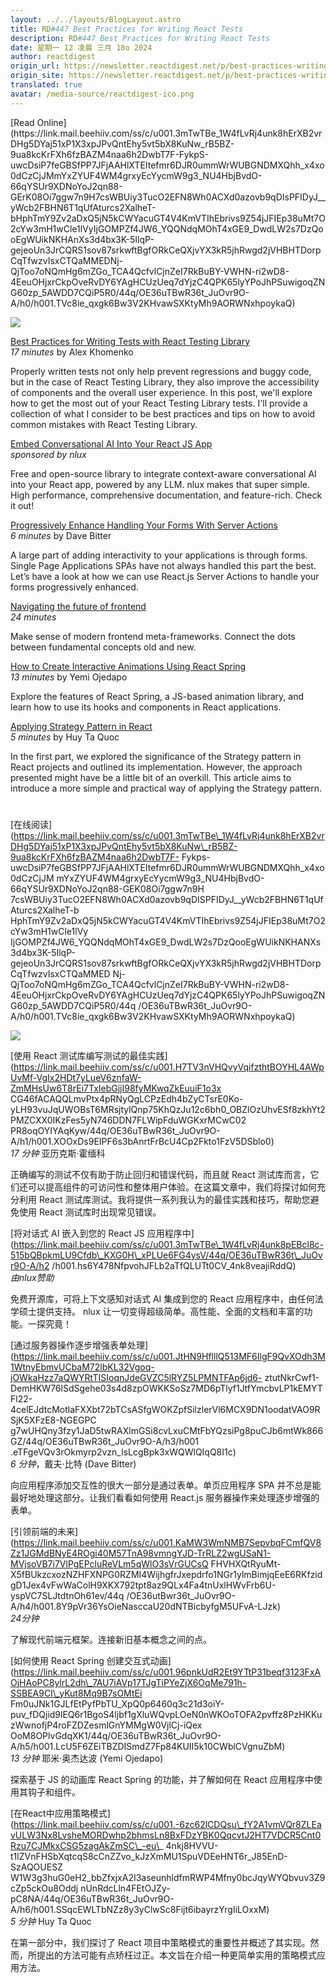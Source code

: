 ```yaml
---
layout: ../../layouts/BlogLayout.astro
title: RD#447 Best Practices for Writing React Tests
description: RD#447 Best Practices for Writing React Tests
date: 星期一 12 凌晨 三月 18o 2024
author: reactdigest
origin_url: https://newsletter.reactdigest.net/p/best-practices-writing-react-tests
origin_site: https://newsletter.reactdigest.net/p/best-practices-writing-react-tests
translated: true
avatar: /media-source/reactdigest-ico.png
---
```



<Reference client:only="react" title="RD#447 Best Practices for Writing React Tests" url="https://newsletter.reactdigest.net/p/best-practices-writing-react-tests" />

<Detail client:only="react">
	[Read Online](https://link.mail.beehiiv.com/ss/c/u001.3mTwTBe_1W4fLvRj4unk8hErXB2vrDHg5DYaj51xP1X3xpJPvQntEhy5vt5bX8KuNw_rB5BZ-9ua8kcKrFXh6fzBAZM4naa6h2DwbT7F-FykpS-uwcDsiP7feGBSfPP7JFjAAHlXTEItefmr6DJR0ummWrWUBGNDMXQhh_x4xo0dCzCjJMmYxZYUF4WM4grxyEcYycmW9g3_NU4HbjBvdO-66qYSUr9XDNoYoJ2qn88-GErK08Oi7ggw7n9H7csWBUiy3TucO2EFN8Wh0ACXd0azovb9qDIsPFIDyJ__yWcb2FBHN6T1qUfAturcs2XalheT-bHphTmY9Zv2aDxQ5jN5kCWYacuGT4V4KmVTIhEbrivs9Z54jJFIEp38uMt7O2cYw3mH1wCle1lVyIjGOMPZf4JW6_YQQNdqMOhT4xGE9_DwdLW2s7DzQooEgWUikNKHAnXs3d4bx3K-5IlqP-gejeoUn3JrCQRS1sov87srkwftBgfORkCeQXjvYX3kR5jhRwgd2jVHBHTDorpCqTfwzvIsxCTQaMMEDNj-QjToo7oNQmHg6mZGo_TCA4QcfvlCjnZeI7RkBuBY-VWHN-ri2wD8-4EeuOHjxrCkpOveRvDY6YAgHCUzUeq7dYjzC4QPK65lyYPoJhPSuwigoqZNG60zp_5AWDD7CQiP5R0/44q/OE36uTBwR36t_JuOvr9O-A/h0/h001.TVc8ie_qxgk6Bw3V2KHvawSXKtyMh9AORWNxhpoykaQ)

![](https://link.mail.beehiiv.com/ss/o/u001.Btu2bd7uwPPtNpvEhFUmtA/44q/OE36uTBwR36t_JuOvr9O-A/ho.gif)

[Best Practices for Writing Tests with React Testing Library](https://link.mail.beehiiv.com/ss/c/u001.H7TV3nVHQvyVqifzthtBOYHL4AWpUvMf-VgIx2HDt7yLueV6znfaW-ZmMHsUw6T8rEi7TxIebGjjI98fyMKwqZkEuuiF1o3xCG46fACAQQLmvPtx4pRNyQgLCPzEdh4bZyCTsrE0Ko-yLH93vuJqUWOBsT6MRsjtylQnp75KhQzJu12c6bh0_OBZlOzUhvESf8zkhYt2PMZCXX0IKzFes5yN746DDN7FLWipFduWGKxrMCwC02PR8oqOYIYAqKyw/44q/OE36uTBwR36t_JuOvr9O-A/h1/h001.XOOxDs9EIPF6s3bAnrtFrBcU4Cp2Fkto1FzV5DSblo0)  
_17 minutes_ by Alex Khomenko

Properly written tests not only help prevent regressions and buggy code, but in the case of React Testing Library, they also improve the accessibility of components and the overall user experience. In this post, we'll explore how to get the most out of your React Testing Library tests. I'll provide a collection of what I consider to be best practices and tips on how to avoid common mistakes with React Testing Library.

[Embed Conversational AI Into Your React JS App](https://link.mail.beehiiv.com/ss/c/u001.3mTwTBe_1W4fLvRj4unk8pEBcl8c-515bQBpkmLU9Cfdb_KXG0H_xPLUe6FG4ysV/44q/OE36uTBwR36t_JuOvr9O-A/h2/h001.hs6Y478NfpvohJFLb2aTfQLUTt0CV_4nk8veajiRddQ)  
_sponsored by nlux_

Free and open-source library to integrate context-aware conversational AI into your React app, powered by any LLM. nlux makes that super simple. High performance, comprehensive documentation, and feature-rich. Check it out!

[Progressively Enhance Handling Your Forms With Server Actions](https://link.mail.beehiiv.com/ss/c/u001.JtHN9HflllQ513MF6IlgF9QvXOdh3M1WtnyEbmvUCbaM72lbKL32Vgoq-jOWkaHzz7aQWYRtTISIoqnJdeGVZC5lRYZ5LPMNTFAp6jd6-ztutNkrCwf1-DemHkW76lSdSgehe03s4d8zpOWKKSoSz7MD6pTlYf1JtfYmcbvLP1kEMYTFl22-4celEJdtcMotlaFXXbt72bTCsASfgWOKZpfSIlzlerVl6MCX9DN1oodatVAO9RSjK5XFzE8-NGeEgPCg7wUHQny3fzy1JaD5twRAXlmGSi8cvLxuCMtFbYQzsiPg8puCJb6mtWk866GZ/44q/OE36uTBwR36t_JuOvr9O-A/h3/h001.eTFgeVQv3rOkmyrp2vzn_lsLcgBpk3xWQWlQIqQ8I1c)  
_6 minutes_ by Dave Bitter

A large part of adding interactivity to your applications is through forms. Single Page Applications SPAs have not always handled this part the best. Let’s have a look at how we can use React.js Server Actions to handle your forms progressively enhanced.

[Navigating the future of frontend](https://link.mail.beehiiv.com/ss/c/u001.KaMW3WmNMB7SepvbqFCmfQV8Zz1JGMdBNyE4ROgi40M57TnA98vmngYJD-TrRLZ2wgUSaN1-MVjsoVB7i7VlPgEPcluReVLm5qWlO3sVrGUCsQFHVHXQtRyuMt-X5fBUkzcxozNZHFXNPG0RZMI4WijhgfrJxepdrfo1NGr1ylmBimjqEeE6RKfzidgD1Jex4vFwWaColH9XKX792tpt8az9QLx4Fa4tnUxlHWvFrb6U-yspVC7SLJtdtnOh61ev/44q/OE36uTBwR36t_JuOvr9O-A/h4/h001.8Y9pVr36YsOieNasccaU20dNTBicbyfgM5UFvA-LJzk)  
_24 minutes_

Make sense of modern frontend meta-frameworks. Connect the dots between fundamental concepts old and new.

[How to Create Interactive Animations Using React Spring](https://link.mail.beehiiv.com/ss/c/u001.96pnkUdR2Et9YTtP31beqf3123FxAOjHAoPC8ylrL2dh_7AU7iAVp17TJgTiPYeZjX6OqMe791h-SSBEA9CI_yKut8Mq9B7sOMtEiFm0uJNk1GJLfEtPyfPbTU_XpQ0p6460q3c21d3oiY-puv_fDQjid9lEQ6r1BgoS4ljbf1gXluWQvpLOeN0nWKOoTOfA2pvffz8PzHKKuzWwnofjP4roFZDZesmlGnYMMgW0VjlCj-iQexOoM8OPlvGdqXK1/44q/OE36uTBwR36t_JuOvr9O-A/h5/h001.LcU5F6ZEiTBZDISmdZ7Fp84KUII5k10CWblCVgnuZbM)  
_13 minutes_ by Yemi Ojedapo

Explore the features of React Spring, a JS-based animation library, and learn how to use its hooks and components in React applications.

[Applying Strategy Pattern in React](https://link.mail.beehiiv.com/ss/c/u001.-6zc62lCDQsu_fY2A1vmVQr8ZLEavULW3Nx8LvsheMORDwhp2bhmsLn8BxFDzYBK0QqcvtJ2HT7VDCR5Cnt0Rzu7CJMkxCSG5zagAkZmSC_-eu_4nkj8HVVU-t1lZVnFHSbXqtcqS8cCnZZvo_kJzXmMU1SpuVDEeHNT6r_J85EnD-SzAQOUESZW1W3g3huG0eH2_bbZfxjxA2I3aseunhldfmRWP4Mfny0bcJqyWYQbvuv3Z9cZp5cKOu8OddjnUnRdcLln4FEtOJZy-pC8NA/44q/OE36uTBwR36t_JuOvr9O-A/h6/h001.SSqcEWLTbNZz8y3yClwSc8Fijt6ibayrzYrgIiLOxxM)  
_5 minutes_ by Huy Ta Quoc

In the first part, we explored the significance of the Strategy pattern in React projects and outlined its implementation. However, the approach presented might have be a little bit of an overkill. This article aims to introduce a more simple and practical way of applying the Strategy pattern.

#
</Detail>

\[在线阅读]\(https://link.mail.beehiiv.com/ss/c/u001.3mTwTBe\_1W4fLvRj4unk8hErXB2vrDHg5DYaj51xP1X3xpJPvQntEhy5vt5bX8KuNw\_rB5BZ-9ua8kcKrFXh6fzBAZM4naa6h2DwbT7F- Fykps-uwcDsiP7feGBSfPP7JFjAAHlXTEItefmr6DJR0ummWrWUBGNDMXQhh\_x4xo0dCzCjJM mYxZYUF4WM4grxyEcYycmW9g3\_NU4HbjBvdO-66qYSUr9XDNoYoJ2qn88-GEK08Oi7ggw7n9H 7csWBUiy3TucO2EFN8Wh0ACXd0azovb9qDISPFIDyJ\_\_yWcb2FBHN6T1qUfAturcs2XalheT-b HphTmY9Zv2aDxQ5jN5kCWYacuGT4V4KmVTIhEbrivs9Z54jJFIEp38uMt7O2cYw3mH1wCle1lVy IjGOMPZf4JW6\_YQQNdqMOhT4xGE9\_DwdLW2s7DzQooEgWUikNKHANXs3d4bx3K-5IlqP-gejeoUn3JrCQRS1sov87srkwftBgfORkCeQXjvYX3kR5jhRwgd2jVHBHTDorpCqTfwzvIsxCTQaMMED Nj-QjToo7oNQmHg6mZGo\_TCA4QcfvlCjnZeI7RkBuBY-VWHN-ri2wD8-4EeuOHjxrCkpOveRvDY6YAgHCUzUeq7dYjzC4QPK65lyYPoJhPSuwigoqZNG60zp\_5AWDD7CQiP5R0/44q /OE36uTBwR36t\_JuOvr9O-A/h0/h001.TVc8ie\_qxgk6Bw3V2KHvawSXKtyMh9AORWNxhpoykaQ)

![](https://link.mail.beehiiv.com/ss/o/u001.Btu2bd7uwPPtNpvEhFUmtA/44q/OE36uTBwR36t_JuOvr9O-A/ho.gif)

\[使用 React 测试库编写测试的最佳实践]\(https://link.mail.beehiiv.com/ss/c/u001.H7TV3nVHQvyVqifzthtBOYHL4AWpUvMf-VgIx2HDt7yLueV6znfaW-ZmMHsUw6T8rEi7TxIebGjjI98fyMKwqZkEuuiF1o3x CG46fACAQQLmvPtx4pRNyQgLCPzEdh4bZyCTsrE0Ko-yLH93vuJqUWOBsT6MRsjtylQnp75KhQzJu12c6bh0\_OBZlOzUhvESf8zkhYt2PMZCXX0IKzFes5yN746DDN7FLWipFduWGKxrMCwC02 PR8oqOYIYAqKyw/44q/OE36uTBwR36t\_JuOvr9O-A/h1/h001.XOOxDs9EIPF6s3bAnrtFrBcU4Cp2Fkto1FzV5DSblo0) \
*17 分钟* 亚历克斯·霍缅科

正确编写的测试不仅有助于防止回归和错误代码，而且就 React 测试库而言，它们还可以提高组件的可访问性和整体用户体验。在这篇文章中，我们将探讨如何充分利用 React 测试库测试。我将提供一系列我认为的最佳实践和技巧，帮助您避免使用 React 测试库时出现常见错误。

\[将对话式 AI 嵌入到您的 React JS 应用程序中]\(https://link.mail.beehiiv.com/ss/c/u001.3mTwTBe\_1W4fLvRj4unk8pEBcl8c-515bQBpkmLU9Cfdb\_KXG0H\_xPLUe6FG4ysV/44q/OE36uTBwR36t\_JuOvr9O-A/h2 /h001.hs6Y478NfpvohJFLb2aTfQLUTt0CV\_4nk8veajiRddQ)\
*由nlux赞助*

免费开源库，可将上下文感知对话式 AI 集成到您的 React 应用程序中，由任何法学硕士提供支持。 nlux 让一切变得超级简单。高性能、全面的文档和丰富的功能。一探究竟！

\[通过服务器操作逐步增强表单处理]\(https://link.mail.beehiiv.com/ss/c/u001.JtHN9HflllQ513MF6IlgF9QvXOdh3M1WtnyEbmvUCbaM72lbKL32Vgoq-jOWkaHzz7aQWYRtTISIoqnJdeGVZC5lRYZ5LPMNTFAp6jd6- ztutNkrCwf1-DemHKW76lSdSgehe03s4d8zpOWKKSoSz7MD6pTlyf1JtfYmcbvLP1kEMYTFl22-4celEJdtcMotlaFXXbt72bTCsASfgWOKZpfSilzlerVl6MCX9DN1oodatVAO9RSjK5XFzE8-NGEGPC g7wUHQny3fzy1JaD5twRAXlmGSi8cvLxuCMtFbYQzsiPg8puCJb6mtWk866GZ/44q/OE36uTBwR36t\_JuOvr9O-A/h3/h001 .eTFgeVQv3rOkmyrp2vzn\_lsLcgBpk3xWQWlQIqQ8I1c)\
*6 分钟*，戴夫·比特 (Dave Bitter)

向应用程序添加交互性的很大一部分是通过表单。单页应用程序 SPA 并不总是能最好地处理这部分。让我们看看如何使用 React.js 服务器操作来处理逐步增强的表单。

\[引领前端的未来]\(https://link.mail.beehiiv.com/ss/c/u001.KaMW3WmNMB7SepvbqFCmfQV8Zz1JGMdBNyE4ROgi40M57TnA98vmngYJD-TrRLZ2wgUSaN1-MVjsoVB7i7VlPgEPcluReVLm5qWlO3sVrGUCsQ FHVHXQtRyuMt-X5fBUkzcxozNZHFXNPG0RZMI4WijhgfrJxepdrfo1NGr1ylmBimjqEeE6RKfzidgD1Jex4vFwWaColH9XKX792tpt8az9QLx4Fa4tnUxlHWvFrb6U-yspVC7SLJtdtnOh61ev/44q /OE36utBwr36t\_JuOvr9O-A/h4/h001.8Y9pVr36YsOieNasccaU20dNTBicbyfgM5UFvA-LJzk) \
*24分钟*

了解现代前端元框架。连接新旧基本概念之间的点。

\[如何使用 React Spring 创建交互式动画]\(https://link.mail.beehiiv.com/ss/c/u001.96pnkUdR2Et9YTtP31beqf3123FxAOjHAoPC8ylrL2dh\_7AU7iAVp17TJgTiPYeZjX6OqMe791h-SSBEA9CI\_yKut8Mq9B7sOMtEi Fm0uJNk1GJLfEtPyfPbTU\_XpQ0p6460q3c21d3oiY-puv\_fDQjid9lEQ6r1BgoS4ljbf1gXluWQvpLOeN0nWKOoTOFA2pvffz8PzHKKuzWwnofjP4roFZDZesmlGnYMMgW0VjlCj-iQex OoM8OPlvGdqXK1/44q/OE36uTBwR36t\_JuOvr9O-A/h5/h001.LcU5F6ZEiTBZDISmdZ7Fp84KUII5k10CWblCVgnuZbM)\
*13 分钟* 耶米·奥杰达波 (Yemi Ojedapo)

探索基于 JS 的动画库 React Spring 的功能，并了解如何在 React 应用程序中使用其钩子和组件。

\[在React中应用策略模式]\(https://link.mail.beehiiv.com/ss/c/u001.-6zc62lCDQsu\_fY2A1vmVQr8ZLEavULW3Nx8LvsheMORDwhp2bhmsLn8BxFDzYBK0QqcvtJ2HT7VDCR5Cnt0Rzu7CJMkxCSG5zagAkZmSC\_-eu\_ 4nkj8HVVU-t1lZVnFHSbXqtcqS8cCnZZvo\_kJzXmMU1SpuVDEeHNT6r\_J85EnD-SzAQOUESZ W1W3g3huG0eH2\_bbZfxjxA2I3aseunhldfmRWP4Mfny0bcJqyWYQbvuv3Z9cZp5ckOu8Oddj nUnRdcLln4FEtOJZy-pC8NA/44q/OE36uTBwR36t\_JuOvr9O-A/h6/h001.SSqcEWLTbNZz8y3yClwSc8Fijt6ibayrzYrgIiLOxxM)\
*5 分钟* Huy Ta Quoc

在第一部分中，我们探讨了 React 项目中策略模式的重要性并概述了其实现。然而，所提出的方法可能有点矫枉过正。本文旨在介绍一种更简单实用的策略模式应用方法。

#


